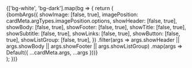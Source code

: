
<Meta title="Hidden/Cards snapshot test" />

<div style={{ display: 'flex', flexWrap: 'wrap', gap: '1rem', alignItems: 'start' }}>
  {['bg-white', 'bg-dark'].map(bg => {
    return (
      <div
        class={bg}
        style={{
          padding: '1rem',
          display: 'flex',
          gap: '1rem',
          flexWrap: 'wrap',
          alignItems: 'start',
        }}
      >
        {bombArgs({
          showImage: [false, true],
          imagePosition: cardMeta.argTypes.imagePosition.options,
          showHeader: [false, true],
          showBody: [false, true],
          showFooter: [false, true],
          showTitle: [false, true],
          showSubtitle: [false, true],
          showLinks: [false, true],
          showButton: [false, true],
          showListGroup: [false, true],
        })
          .filter(args => args.showHeader || args.showBody || args.showFooter || args.showListGroup)
          .map(args => Default({ ...cardMeta.args, ...args }))}
      </div>
    );
  })}
</div>
